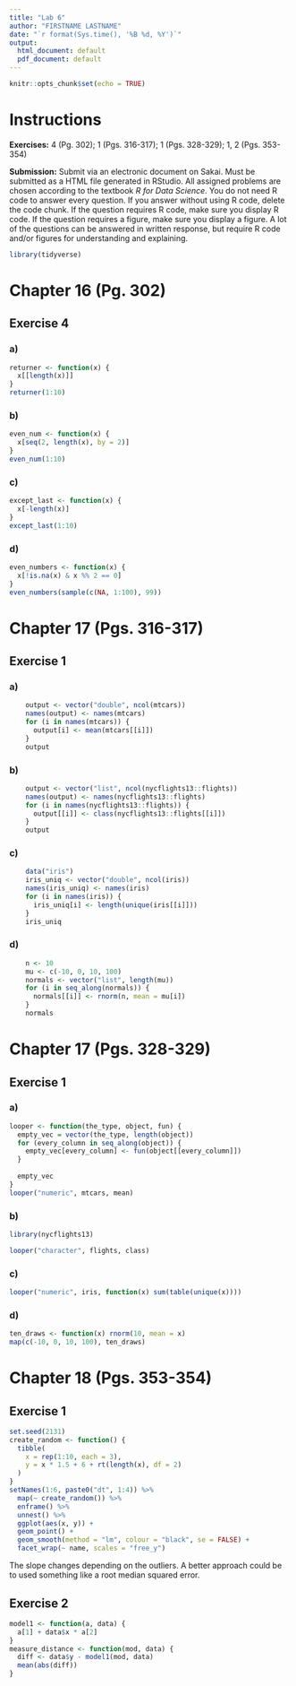 ```yaml
---
title: "Lab 6"
author: "FIRSTNAME LASTNAME"
date: "`r format(Sys.time(), '%B %d, %Y')`"
output:
  html_document: default
  pdf_document: default
---
```


```r
knitr::opts_chunk$set(echo = TRUE)
```

# Instructions

**Exercises:**  4 (Pg. 302); 1 (Pgs. 316-317); 1 (Pgs. 328-329); 1, 2 (Pgs. 353-354)

**Submission:** Submit via an electronic document on Sakai. Must be submitted as a HTML file generated in RStudio. All assigned problems are chosen according to the textbook *R for Data Science*. You do not need R code to answer every question. If you answer without using R code, delete the code chunk. If the question requires R code, make sure you display R code. If the question requires a figure, make sure you display a figure. A lot of the questions can be answered in written response, but require R code and/or figures for understanding and explaining.

```r
library(tidyverse)
```

# Chapter 16 (Pg. 302)

##  Exercise 4

### a)
```r
returner <- function(x) {
  x[[length(x)]]
}
returner(1:10)
```

### b)
```r
even_num <- function(x) {
  x[seq(2, length(x), by = 2)]
}
even_num(1:10)
```

### c)
```r
except_last <- function(x) {
  x[-length(x)]
}
except_last(1:10)
```

### d)
```r
even_numbers <- function(x) {
  x[!is.na(x) & x %% 2 == 0]
}
even_numbers(sample(c(NA, 1:100), 99))
```

# Chapter 17 (Pgs. 316-317)

##  Exercise 1

### a)
```r
    output <- vector("double", ncol(mtcars))
    names(output) <- names(mtcars)
    for (i in names(mtcars)) {
      output[i] <- mean(mtcars[[i]])
    }
    output
```

### b)
```r
    output <- vector("list", ncol(nycflights13::flights))
    names(output) <- names(nycflights13::flights)
    for (i in names(nycflights13::flights)) {
      output[[i]] <- class(nycflights13::flights[[i]])
    }
    output
```

### c)
```r
    data("iris")
    iris_uniq <- vector("double", ncol(iris))
    names(iris_uniq) <- names(iris)
    for (i in names(iris)) {
      iris_uniq[i] <- length(unique(iris[[i]]))
    }
    iris_uniq
```

### d)
```r

    n <- 10
    mu <- c(-10, 0, 10, 100)
    normals <- vector("list", length(mu))
    for (i in seq_along(normals)) {
      normals[[i]] <- rnorm(n, mean = mu[i])
    }
    normals
```

# Chapter 17 (Pgs. 328-329)

##  Exercise 1

### a)
```r
looper <- function(the_type, object, fun) {
  empty_vec = vector(the_type, length(object))
  for (every_column in seq_along(object)) {
    empty_vec[every_column] <- fun(object[[every_column]])  
  }
  
  empty_vec
}
looper("numeric", mtcars, mean)

```

### b)
```r
library(nycflights13)

looper("character", flights, class)

```

### c)
```r
looper("numeric", iris, function(x) sum(table(unique(x))))

```

### d)
```r
ten_draws <- function(x) rnorm(10, mean = x)
map(c(-10, 0, 10, 100), ten_draws)
```

# Chapter 18 (Pgs. 353-354)

##  Exercise 1
```r
set.seed(2131)
create_random <- function() {
  tibble(
    x = rep(1:10, each = 3),
    y = x * 1.5 + 6 + rt(length(x), df = 2)
  )
}
setNames(1:6, paste0("dt", 1:4)) %>% 
  map(~ create_random()) %>%
  enframe() %>% 
  unnest() %>% 
  ggplot(aes(x, y)) +
  geom_point() +
  geom_smooth(method = "lm", colour = "black", se = FALSE) +
  facet_wrap(~ name, scales = "free_y")
```
The slope changes depending on the outliers. A better approach could be to used something like a root median squared error.

##  Exercise 2
```r
model1 <- function(a, data) {
  a[1] + data$x * a[2]
}
measure_distance <- function(mod, data) {
  diff <- data$y - model1(mod, data)
  mean(abs(diff))
}
```
